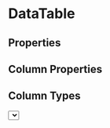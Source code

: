 
# DataTable

<DataTable/>

## Properties

<Rows/>
<Columns/>
<Color/>
<TableClass/>
<RowClass/>
<Pager/>
<StorageKey/>

## Column Properties

<Type/>
<Label/>
<ClassName/>
<Align/>
<Display/>
<Filter/>
<FilterType/>
<FilterComp/>
<Filterable/>
<Sort/>
<Sortable/>

## Column Types

<Text/>
<Number/>
<Id/>
<Currency/>
<Boolean/>
<Select/>

## Event Handlers

<OnRowClick/>

## Context

A react context is created which provides the items listed below.
Any other properties passed in to the component will also be
accessible to child components.

Custom components can be wrapped with the `DataTableConsumer`
higher order component to receive these items as properties.  Or you
can use the `useDataTable` hook to access them.

<DescTable
  items={[
    ['changeColumnOrder', 'Function to change the column order.  Pass an array of columns ids.'],
    ['columnOrder',       'The current column order as an array of column ids.'],
    ['columns',           'An object containing the column definitions, indexed by column id.'],
    ['filters',           'An object containing any active filters, indexed by column id.'],
    ['hasFilters',        'A boolean flag indicating if there are any filters active.'],
    ['page',              'An object containing information about the current page.'],
    ['pageNo',            'The current page number (starting at 1).'],
    ['pageSize',          'The current page size.'],
    ['rowClass',          'Any user-defined function to determine the CSS class for a row.'],
    ['setColumnOrder',    'Low-level function to set the column order.  You should normally use `changeColumnOrder` in preference to this.'],
    ['setFilter',         'Function to set a filter value.  Expects `name` and `value` parameters.'],
    ['setPageNo',         'Function to set the `pageNo`.  Expects an integer parameter.'],
    ['setPageSize',       'Function to set the `pageSize`.  Expects an integer parameter.'],
    ['setSortColumn',     'Function to set the `sortColumn`.  Expects a column id.'],
    ['setVisibleColumns', 'Function to set the visible columns.  Expects an array of column ids.'],
    ['showFilters',       'Boolean flag to indicate if the filter section is visible.'],
    ['sortColumn',        'The id of any current sort column.'],
    ['sortReverse',       'Boolean flag indicating if the current `sortColumn` is set to reverse ordering.'],
    ['tableClass',        'CSS class for the table.'],
    ['toggleFilters',     'Function to toggle the `shortFilters` option indicating if the filter section is visible.'],
    ['toggleSortColumn',  'Function to toggle the `sortColumn` and `sortReverse` options.  Expects a column id and will set the `sortColumn` to match it, or if that column is already selected, will toggle the `sortReverse`.'],
    ['toggleVisibleColumn', 'Function to toggle a column visibility.  Expects a column id.'],
    ['visibleColumns',      'An array of visible column ids.']
  ]}
/>


<UseDataTable/>
<Consumer/>
